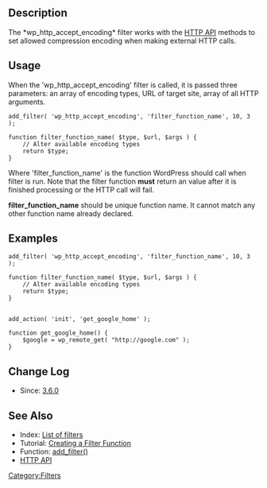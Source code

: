 == Description ==
The *wp_http_accept_encoding* filter works with the [[HTTP_API|HTTP API]] methods to set allowed compression encoding when making external HTTP calls.

== Usage ==
When the 'wp_http_accept_encoding' filter is called, it is passed three parameters: an array of encoding types, URL of target site, array of all HTTP arguments.

<pre>
add_filter( 'wp_http_accept_encoding', 'filter_function_name', 10, 3 );

function filter_function_name( $type, $url, $args ) {
    // Alter available encoding types
    return $type;
}
</pre>

Where 'filter_function_name' is the function WordPress should call when filter is run. Note that the filter function <b>must</b> return an value after it is finished processing or the HTTP call will fail. 

'''filter_function_name''' should be unique function name. It cannot match any other function name already declared.

== Examples ==
<pre>
add_filter( 'wp_http_accept_encoding', 'filter_function_name', 10, 3 );

function filter_function_name( $type, $url, $args ) {
    // Alter available encoding types
    return $type;
}


add_action( 'init', 'get_google_home' );

function get_google_home() {
    $google = wp_remote_get( "http://google.com" );
}
</pre>


== Change Log ==
* Since: [[Version_3.6|3.6.0]]

==See Also==
* Index: [[Plugin_API/Filter_Reference|List of filters]]
* Tutorial: [[Plugin_API#Create_a_Filter_Function|Creating a Filter Function]]
* Function: [[Function_Reference/add_filter|add_filter()]]
* [[HTTP_API|HTTP API]]

[[Category:Filters]]